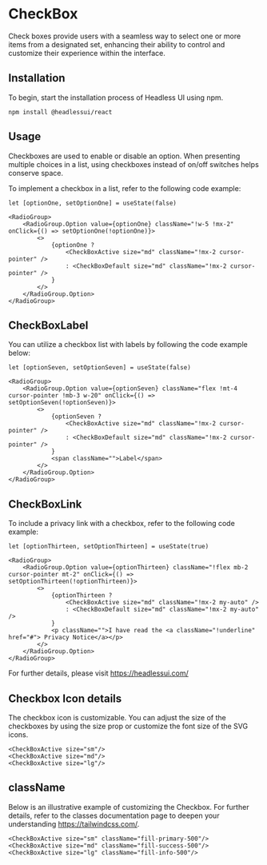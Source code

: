 
<Meta title="MDX|CheckBox" component={CheckBox} />

# CheckBox

Check boxes provide users with a seamless way to select one or more items from a designated set, enhancing their ability to control and customize their experience within the interface.

## Installation

To begin, start the installation process of Headless UI using npm. 

`npm install @headlessui/react`

## Usage

Checkboxes are used to enable or disable an option. When presenting multiple choices in a list, using checkboxes instead of on/off switches helps conserve space.

To implement a checkbox in a list, refer to the following code example:

```
let [optionOne, setOptionOne] = useState(false)

<RadioGroup>
    <RadioGroup.Option value={optionOne} className="!w-5 !mx-2" onClick={() => setOptionOne(!optionOne)}>
        <>
            {optionOne ?
                <CheckBoxActive size="md" className="!mx-2 cursor-pointer" />
                : <CheckBoxDefault size="md" className="!mx-2 cursor-pointer" />
            }
        </>
    </RadioGroup.Option>       
</RadioGroup>
```

<CheckBox /> 

## CheckBoxLabel

You can utilize a checkbox list with labels by following the code example below:

```
let [optionSeven, setOptionSeven] = useState(false)

<RadioGroup>
    <RadioGroup.Option value={optionSeven} className="flex !mt-4 cursor-pointer !mb-3 w-20" onClick={() => setOptionSeven(!optionSeven)}>
        <>
            {optionSeven ?
                <CheckBoxActive size="md" className="!mx-2 cursor-pointer" />
                : <CheckBoxDefault size="md" className="!mx-2 cursor-pointer" />
            }
            <span className="">Label</span>
        </>
    </RadioGroup.Option>                                      
</RadioGroup>
```

 <CheckBoxLabel /> 

## CheckBoxLink

To include a privacy link with a checkbox, refer to the following code example:
```
let [optionThirteen, setOptionThirteen] = useState(true)

<RadioGroup>
    <RadioGroup.Option value={optionThirteen} className="!flex mb-2 cursor-pointer mt-2" onClick={() => setOptionThirteen(!optionThirteen)}>
        <>
            {optionThirteen ?
                <CheckBoxActive size="md" className="!mx-2 my-auto" />
                : <CheckBoxDefault size="md" className="!mx-2 my-auto" />
            }
            <p className="">I have read the <a className="!underline" href="#"> Privacy Notice</a></p>
        </>
    </RadioGroup.Option>
</RadioGroup>
```

 <CheckBoxLink /> 

For further details, please visit <a className="cursor-pointer" href="https://headlessui.com/" target="_blank">https://headlessui.com/</a>

## Checkbox Icon details

The checkbox icon is customizable. You can adjust the size of the checkboxes by using the size prop or customize the font size of the SVG icons.

```
<CheckBoxActive size="sm"/> 
<CheckBoxActive size="md"/>
<CheckBoxActive size="lg"/>
```

<CheckBoxActive size="sm" className=""/> 
<CheckBoxActive size="md" className=""/>
<CheckBoxActive size="lg" className=""/>

## className

Below is an illustrative example of customizing the Checkbox. For further details, refer to the classes documentation page to deepen your understanding <a className="cursor-pointer" href="https://tailwindcss.com/" target="_blank">https://tailwindcss.com/</a>.

```
<CheckBoxActive size="sm" className="fill-primary-500"/> 
<CheckBoxActive size="md" className="fill-success-500"/>
<CheckBoxActive size="lg" className="fill-info-500"/>
```

<CheckBoxActive size="sm" className="fill-primary-500"/> 
<CheckBoxActive size="md" className="fill-success-500"/>
<CheckBoxActive size="lg" className="fill-info-500"/>